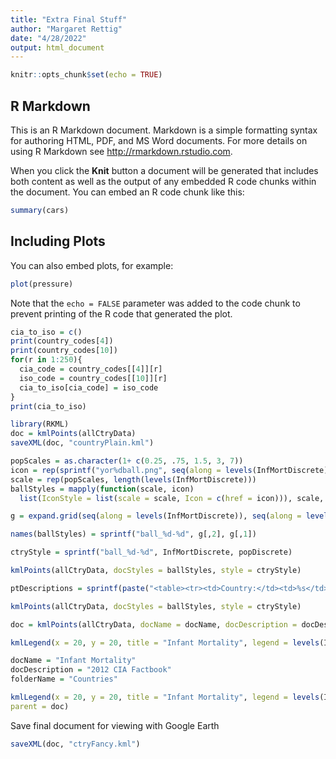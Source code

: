 ```yaml
---
title: "Extra Final Stuff"
author: "Margaret Rettig"
date: "4/28/2022"
output: html_document
---
```


```r
knitr::opts_chunk$set(echo = TRUE)
```

## R Markdown

This is an R Markdown document. Markdown is a simple formatting syntax for authoring HTML, PDF, and MS Word documents. For more details on using R Markdown see <http://rmarkdown.rstudio.com>.

When you click the **Knit** button a document will be generated that includes both content as well as the output of any embedded R code chunks within the document. You can embed an R code chunk like this:

```r
summary(cars)
```

## Including Plots

You can also embed plots, for example:

```r
plot(pressure)
```

Note that the `echo = FALSE` parameter was added to the code chunk to prevent printing of the R code that generated the plot.

```r
cia_to_iso = c()
print(country_codes[4])
print(country_codes[10])
for(r in 1:250){
  cia_code = country_codes[[4]][r]
  iso_code = country_codes[[10]][r]
  cia_to_iso[cia_code] = iso_code
}
print(cia_to_iso)
```


```r
library(RKML)
doc = kmlPoints(allCtryData)
saveXML(doc, "countryPlain.kml")

```


```r
popScales = as.character(1+ c(0.25, .75, 1.5, 3, 7))
icon = rep(sprintf("yor%dball.png", seq(along = levels(InfMortDiscrete))), each = length(levels(popDiscrete)))
scale = rep(popScales, length(levels(InfMortDiscrete)))
ballStyles = mapply(function(scale, icon)
  list(IconStyle = list(scale = scale, Icon = c(href = icon))), scale, icon, SIMPLIFY = FALSE)

g = expand.grid(seq(along = levels(InfMortDiscrete)), seq(along = levels(popDiscrete)))

names(ballStyles) = sprintf("ball_%d-%d", g[,2], g[,1])
```

```r
ctryStyle = sprintf("ball_%d-%d", InfMortDiscrete, popDiscrete)
```

```r
kmlPoints(allCtryData, docStyles = ballStyles, style = ctryStyle)
```

```r
ptDescriptions = sprintf(paste("<table><tr><td>Country:</td><td>%s</td></tr>","<tr><td>Infant Mortality:</td>","<td>%s per 1,000 live births</td></tr>", "<tr><td>Population:</td><td>%s</td></tr></table>"),  allCtryData$name, allCtryData$infMort, allCtryData$pop)
```

```r
kmlPoints(allCtryData, docStyles = ballStyles, style = ctryStyle)
```

```r
doc = kmlPoints(allCtryData, docName = docName, docDescription = docDescription, docStyles = ballStyles, folderName = folderName, style = ctryStyle, description = ptDescriptions, ids = allCtryData$ctry, .names = allCtryData$name)
```

```r
kmlLegend(x = 20, y = 20, title = "Infant Mortality", legend = levels(InfMortDiscrete), fill = cols, text.col = "white", dims = c(100, 108), parent = doc)
```
```r
docName = "Infant Mortality"
docDescription = "2012 CIA Factbook"
folderName = "Countries"
```

```r
kmlLegend(x = 20, y = 20, title = "Infant Mortality", legend = levels(InfMortDiscrete), fill = cols, text.col = "white", dims = c(100, 108),
parent = doc)
```

Save final document for viewing with Google Earth
```r
saveXML(doc, "ctryFancy.kml")
```



